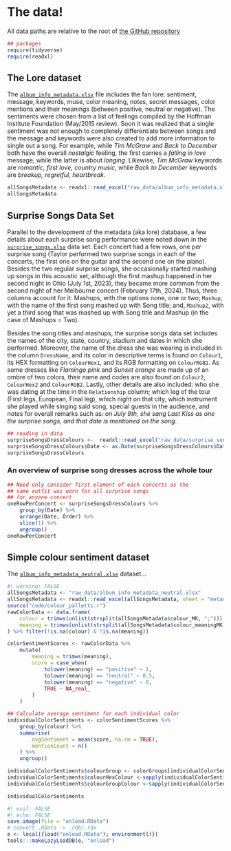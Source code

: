 # The data!

:::{.callout-note}
All data paths are relative to the root of [the GitHub repository](https://github.com/cmjt/studyinswift)
:::

```r
## packages 
require(tidyverse)
require(readxl)
```


## The Lore dataset

The [`album_info_metadata.xlsx`](https://github.com/cmjt/studyinswift/blob/cmjt/raw_data/album_info_metadata.xlsx)  file includes the fan lore: sentiment, message, keywords, muse, color meaning, notes, secret messages, color mentions and their meanings (between positive, neutral or negative). The sentiments were chosen from a list of feelings compiled by the Hoffman Institute Foundation (May/2015 review). Soon it was realized that a single sentiment was not enough to completely differentiate between songs and the message and keywords were also created to add more information to single out a song. For example, while *Tim McGraw* and *Back to December* both have the overall *nostalgic* feeling, the first carries a *falling in love* message, while the latter is about *longing*. Likewise, *Tim McGraw* keywords are *romantic, first love, country music*, while *Back to December* keywords are *breakup, regretful, heartbreak*. 




```r
allSongsMetadata <- readxl::read_excel("raw_data/album_info_metadata.xlsx")[,1:29]
allSongsMetadata 
```


## Surprise Songs Data Set {#sec-surp}

Parallel to the development of the metadata (aka lore) database, a few details about each surprise song performance were noted down in the [`surprise_songs.xlsx`](https://github.com/cmjt/studyinswift/blob/cmjt/raw_data/surprise_songs.xlsx) data set. Each concert had a few rows, one per surprise song (Taylor performed two surprise songs in each of the concerts, the first one on the guitar and the second one on the piano). Besides the two regular surprise songs, she occasionally started mashing up songs in this acoustic set; although the first mashup happened in her second night in Ohio (July 1st, 2023), they became more common from the second night of her Melbourne concert (February 17th, 2024). Thus, three columns account for it: Mashups, with the options none, one or two; `Mashup`, with the name of the first song mashed up with Song title; and, `Mashup2`, with yet a third song that was mashed up with Song title and Mashup (in the case of Mashups = Two). 

Besides the song titles and mashups, the surprise songs data set includes the names of the city, state, country, stadium and dates in which she performed. Moreover, the name of the dress she was wearing is included in the column `DressName`, and its color in descriptive terms is found on `Colour1`, its HEX formatting on `ColourHex1`, and its RGB formatting on `ColourRGB1`. As some dresses like *Flamingo pink* and *Sunset orange* are made up of an ombre of two colors, their name and codes are also found on `Colour2`, `ColourHex2` and `ColourRGB2`. Lastly, other details are also included: who she was dating at the time in the `Relationship` column; which leg of the tour (First legs, European, Final leg), which night on that city, which instrument she played while singing said song, special guests in the audience, and notes for overall remarks such as: *on July 9th, she sang Last Kiss as one the surprise songs, and that date is mentioned on the song*.   


```r
## reading in data
surpriseSongsDressColours <-  readxl::read_excel("raw_data/surprise_songs.xlsx", sheet = "List")
surpriseSongsDressColours$Date <- as.Date(surpriseSongsDressColours$Date)
surpriseSongsDressColours
```

### An overview of surprise song dresses across the whole tour 



```r
## Need only consider first element of each concerts as the
## same outfit was worn for all surprise songs
## for anyone concert
oneRowPerConcert <- surpriseSongsDressColours %>%
    group_by(Date) %>%
    arrange(Date, Order) %>% 
    slice(1) %>%
    ungroup()
oneRowPerConcert
```



## Simple colour sentiment dataset

The [`album_info_metadata_neutral.xlsx`](https://github.com/cmjt/studyinswift/blob/cmjt/raw_data/album_info_metadata_neutral.xlsx) dataset...

```r
#| warning: FALSE
allSongsMetadata <- "raw_data/album_info_metadata_neutral.xlsx"
allSongsMetadata <- readxl::read_excel(allSongsMetadata, sheet = "metadata")
source("code/colour_palletts.r")
rawColorData <- data.frame(
    colour = trimws(unlist(strsplit(allSongsMetadata$colour_MK, ";"))),
    meaning = trimws(unlist(strsplit(allSongsMetadata$colour_meaningMK, ";")))
) %>% filter(!is.na(colour) & !is.na(meaning))

colorSentimentScores <- rawColorData %>%
    mutate(
        meaning = trimws(meaning),  
        score = case_when(
            tolower(meaning) == "positive" ~ 1,
            tolower(meaning) == "neutral" ~ 0.5,
            tolower(meaning) == "negative" ~ 0,
            TRUE ~ NA_real_
        )
    )

## Calculate average sentiment for each individual color
individualColorSentiments <- colorSentimentScores %>%
    group_by(colour) %>%
    summarise(
        avgSentiment = mean(score, na.rm = TRUE),
        mentionCount = n()
    ) %>%
    ungroup()

individualColorSentiments$colourGroup <- colorGroups[individualColorSentiments$colour]
individualColorSentiments$colourHexColour <-sapply(individualColorSentiments$colour, \(x) colorPaletteColours[[x]])
individualColorSentiments$colourGroupColour <-sapply(individualColorSentiments$colourGroup, \(x) colorPaletteGroups[[x]])

individualColorSentiments
```


```r
#| eval: FALSE
#| echo: FALSE
save.image(file = "onload.RData")
# convert .RData -> .rdb/.rdx
e <- local({load("onload.RData"); environment()})
tools:::makeLazyLoadDB(e, "onload")
```
